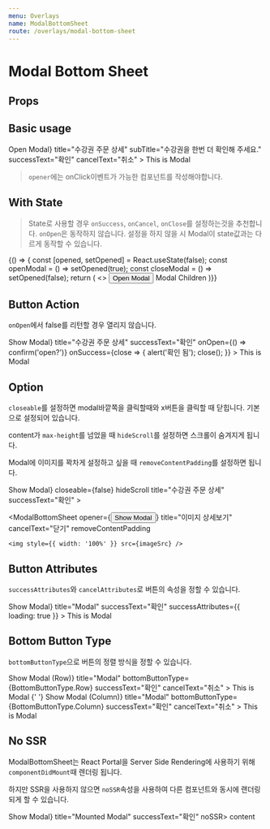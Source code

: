 ```yaml
---
menu: Overlays
name: ModalBottomSheet
route: /overlays/modal-bottom-sheet
---
```



# Modal Bottom Sheet

## Props

<Props of={ModalBottomSheet} />

## Basic usage

<Playground>
  <ModalBottomSheet
    opener={<Button>Open Modal</Button>}
    title="수강권 주문 상세"
    subTitle="수강권을 한번 더 확인해 주세요."
    successText="확인"
    cancelText="취소"
  >
    This is Modal
  </ModalBottomSheet>
</Playground>

> `opener`에는 onClick이벤트가 가능한 컴포넌트를 작성해야합니다.

## With State

> State로 사용할 경우 `onSuccess`, `onCancel`, `onClose`를 설정하는것을 추천합니다.
> `onOpen`은 동작하지 않습니다.
> 설정을 하지 않을 시 Modal이 state값과는 다르게 동작할 수 있습니다.

<Playground>
  {() => {
    const [opened, setOpened] = React.useState(false);
    const openModal = () => setOpened(true);
    const closeModal = () => setOpened(false);
    return (
      <>
        <Button onClick={openModal}>Open Modal</Button>
        <ModalBottomSheet title="State Modal" subTitle="this is state modal" opened={opened} cancelText="취소" onCancel={closeModal} onClose={closeModal}>
          Modal Children
        </ModalBottomSheet>
      </>
    )}}
</Playground>

## Button Action

`onOpen`에서 false를 리턴할 경우 열리지 않습니다.

<Playground>
  <ModalBottomSheet
    opener={<Button>Show Modal</Button>}
    title="수강권 주문 상세"
    successText="확인"
    onOpen={() => confirm('open?')}
    onSuccess={close => {
      alert('확인 됨');
      close();
    }}
  >
    This is Modal
  </ModalBottomSheet>
</Playground>

## Option

`closeable`를 설정하면 modal바깥쪽을 클릭할때와 x버튼을 클릭할 때 닫힙니다. 기본으로 설정되어 있습니다.

content가 `max-height`를 넘었을 때
`hideScroll`를 설정하면 스크롤이 숨겨지게 됩니다.

Modal에 이미지를 꽉차게 설정하고 싶을 때 `removeContentPadding`를 설정하면 됩니다.

<Playground>
  <ModalBottomSheet
    opener={<Button>Show Modal</Button>}
    closeable={false}
    hideScroll
    title="수강권 주문 상세"
    successText="확인"
  >
    <LongContent />
  </ModalBottomSheet>

  <ModalBottomSheet
    opener={<Button>Show Modal</Button>}
    title="이미지 상세보기"
    cancelText="닫기"
    removeContentPadding
  >
    <img style={{ width: '100%' }} src={imageSrc} />
  </ModalBottomSheet>
</Playground>

## Button Attributes

`successAttributes`와 `cancelAttributes`로 버튼의 속성을 정할 수 있습니다.

<Playground>
  <ModalBottomSheet
    opener={<Button>Show Modal</Button>}
    title="Modal"
    successText="확인"
    successAttributes={{ loading: true }}
    >
    This is Modal
  </ModalBottomSheet>
</Playground>

## Bottom Button Type

`bottomButtonType`으로 버튼의 정렬 방식을 정할 수 있습니다.

<Playground>
  <ModalBottomSheet
    opener={<Button>Show Modal (Row)</Button>}
    title="Modal"
    bottomButtonType={BottomButtonType.Row}
    successText="확인"
    cancelText="취소"
    >
    This is Modal
  </ModalBottomSheet>
  {' '}
  <ModalBottomSheet
    opener={<Button>Show Modal (Column)</Button>}
    title="Modal"
    bottomButtonType={BottomButtonType.Column}
    successText="확인"
    cancelText="취소"
    >
    This is Modal
  </ModalBottomSheet>
</Playground>

## No SSR

ModalBottomSheet는 React Portal을 Server Side Rendering에 사용하기 위해 `componentDidMount`때 렌더링 됩니다.

하지만 SSR을 사용하지 않으면 `noSSR`속성을 사용하여 다른 컴포넌트와 동시에 랜더링되게 할 수 있습니다.

<Playground>
  <ModalBottomSheet opener={<Button>Show Modal</Button>} title="Mounted Modal" successText="확인" noSSR>
    content
  </ModalBottomSheet>
</Playground>
